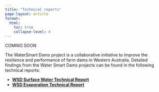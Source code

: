 ```yaml
---
title: "Technical reports"
page-layout: article
format:
  html:
    toc: true
    collapse-level: 4
---
```


::: {.callout-warning}
COMING SOON

The WaterSmart Dams project is a collaborative initiative to improve the resilience and performance of farm dams in Western Australia. Detailed findings from the Water Smart Dams projects can be found in the following technical reports:

* **<a href="https://storage.cloud.google.com/wsd-reports/WSD%20Surface%20Water%20Technical%20Report.pdf" target="_blank">WSD Surface Water Technical Report</a>**
* **<a href="https://storage.cloud.google.com/wsd-reports/WSD%20Evaporation%20Technical%20Report.pdf" target="_blank">WSD Evaporation Technical Report</a>**
:::
